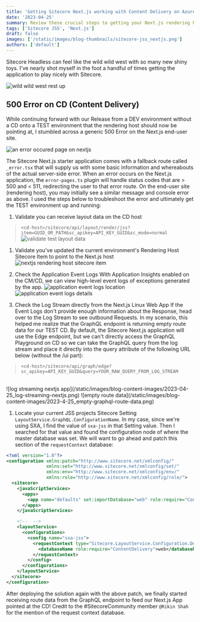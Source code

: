 ```yaml
---
title: 'Getting Sitecore Next.js working with Content Delivery on Azure PaaS'
date: '2023-04-25'
summary: Review these crucial steps to getting your Next.js rendering host pointed at the Sitecore Content Delivery on Azure PaaS.
tags: ['Sitecore JSS', 'Next.js']
draft: false
images: ['/static/images/blog-thumbnails/sitecore-jss_nextjs.png']
authors: ['default']
---
```


Sitecore Headless can feel like the wild wild west with so many new shiny toys. I've nearly shot myself in the foot a handful of times getting the application to play nicely with Sitecore.

![wild wild west rest up](https://media.giphy.com/media/CMQzMlNq9V5haMB2nr/giphy.gif)

## 500 Error on CD (Content Delivery)
While continuing forward with our Release from a DEV environment without a CD onto a TEST environment that the rendering host should now be pointing at, I stumbled across a generic 500 Error on the Next.js end-user site.

![an error occured page on nextjs](/static/images/blog-content-images/2023-04-25_nextjs-an-error-occured.png)

The Sitecore Next.js starter application comes with a fallback route called `_error.tsx` that will supply us with some basic information and whereabouts of the actual server-side error. When an error occurs on the Next.js application, the `error-pages.ts` plugin will handle status codes that are > 500 and < 511, redirecting the user to that error route. On the end-user site (rendering host), you may initially see a similar message and console error as above. I used the steps below to troubleshoot the error and ultimately get the TEST environment up and running:

1. Validate you can receive layout data on the CD host
> `<cd-host>/sitecore/api/layout/render/jss?item=GUID_OR_PATH&sc_apikey=API_KEY_GUID&sc_mode=normal`
![validate test layout data](/static/images/blog-content-images/2023-04-25_test-layout-data.png)

1. Validate you've updated the current environment's Rendering Host Sitecore Item to point to the Next.js host
![nextjs rendering host sitecore item](/static/images/blog-content-images/2023-04-25_nextjs-rendering-host-urls-sitecore-item.png)

1. Check the Application Event Logs
With Application Insights enabled on the CM/CD, we can view high-level event logs of exceptions generated by the app.
![application event logs location](/static/images/blog-content-images/2023-4-25_application-event-logs.png)
![application event logs details](/static/images/blog-content-images/2023-4-25_application-event-logs-details.png)

1. Check the Log Stream directly from the Next.js Linux Web App
If the Event Logs don't provide enough information about the Response, head over to the Log Stream to see outbound Requests. In my scenario, this helped me realize that the GraphQL endpoint is returning empty route data for our TEST CD. By default, the Sitecore Next.js application will use the Edge endpoint, but we can't directly access the GraphQL Playground on CD so we can take the GraphQL query from the log stream and place it directly into the query attribute of the following URL below (without the /ui part):
> `<cd-host>/sitecore/api/graph/edge?sc_apikey=API_KEY_GUID&query=YOUR_RAW_QUERY_FROM_LOG_STREAM`
<br>
![log streaming nextjs app](/static/images/blog-content-images/2023-04-25_log-streaming-nextjs.png)
![empty route data](/static/images/blog-content-images/2023-4-25_empty-graphql-route-data.png)

1. Locate your current JSS projects Sitecore Setting `LayoutService.GraphQL.ConfigurationName`. In my case, since we're using SXA, I find the value of `sxa-jss` in that Setting value. Then I searched for that value and found the configuration node of where the master database was set. We will want to go ahead and patch this section of the `requestContext` database:

```xml
<?xml version="1.0"?>
<configuration xmlns:patch="http://www.sitecore.net/xmlconfig/"
               xmlns:set="http://www.sitecore.net/xmlconfig/set/"
               xmlns:env="http://www.sitecore.net/xmlconfig/env/"
               xmlns:role="http://www.sitecore.net/xmlconfig/role/">
  <sitecore>
    <javaScriptServices>
      <apps>
        <app name="defaults" set:importDatabase="web" role:require="ContentDelivery" />
      </apps>
    </javaScriptServices>

    <!--  -->
    <layoutService>
      <configurations>
        <config name="sxa-jss">
          <requestContext type="Sitecore.LayoutService.Configuration.DefaultRequestContext, Sitecore.LayoutService">
            <databaseName role:require="ContentDelivery">web</databaseName>
          </requestContext>
        </config>
      </configurations>
    </layoutService>
  </sitecore>
</configuration>
```

After deploying the solution again with the above patch, we finally started receiving route data from the GraphQL endpoint to feed our Next.js App pointed at the CD! Credit to the #SitecoreCommunity member `@Rikin Shah` for the mention of the request context database.